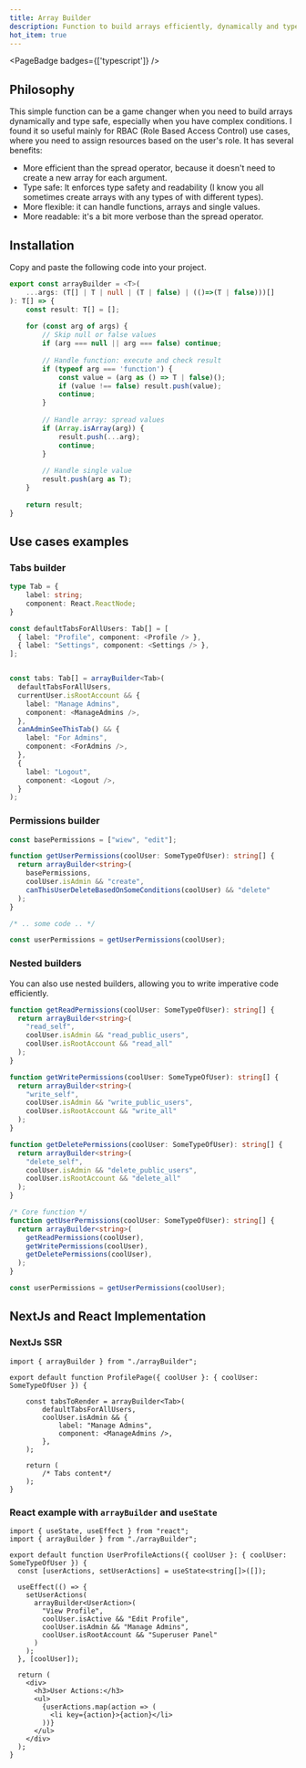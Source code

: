 ```yaml
---
title: Array Builder
description: Function to build arrays efficiently, dynamically and type safe
hot_item: true
---
```


<PageBadge badges={['typescript']} />

## Philosophy

This simple function can be a game changer when you need to build arrays dynamically and type safe, 
especially when you have complex conditions. I found it so useful mainly for RBAC (Role Based Access Control) use cases,
where you need to assign resources based on the user's role. It has several benefits:

- More efficient than the spread operator, because it doesn't need to create a new array for each argument.
- Type safe: It enforces type safety and readability (I know you all sometimes create arrays with any types of with different types).
- More flexible: it can handle functions, arrays and single values.
- More readable: it's a bit more verbose than the spread operator.

## Installation

Copy and paste the following code into your project.

```ts title="arrayBuilder.ts"
export const arrayBuilder = <T>(
    ...args: (T[] | T | null | (T | false) | (()=>(T | false)))[]
): T[] => {
    const result: T[] = [];
    
    for (const arg of args) {
        // Skip null or false values
        if (arg === null || arg === false) continue;
        
        // Handle function: execute and check result
        if (typeof arg === 'function') {
            const value = (arg as () => T | false)();
            if (value !== false) result.push(value);
            continue;
        }
        
        // Handle array: spread values
        if (Array.isArray(arg)) {
            result.push(...arg);
            continue;
        }
        
        // Handle single value
        result.push(arg as T);
    }
    
    return result;
}
```



## Use cases examples

### Tabs builder

```ts
type Tab = {
    label: string;
    component: React.ReactNode;
}

const defaultTabsForAllUsers: Tab[] = [
  { label: "Profile", component: <Profile /> },
  { label: "Settings", component: <Settings /> },
];


const tabs: Tab[] = arrayBuilder<Tab>(
  defaultTabsForAllUsers,
  currentUser.isRootAccount && {
    label: "Manage Admins",
    component: <ManageAdmins />,
  },
  canAdminSeeThisTab() && {
    label: "For Admins",
    component: <ForAdmins />,
  },
  {
    label: "Logout",
    component: <Logout />,
  }
);
```

### Permissions builder

```ts
const basePermissions = ["wiew", "edit"];

function getUserPermissions(coolUser: SomeTypeOfUser): string[] {
  return arrayBuilder<string>(
    basePermissions,
    coolUser.isAdmin && "create",
    canThisUserDeleteBasedOnSomeConditions(coolUser) && "delete"
  );
}

/* .. some code .. */

const userPermissions = getUserPermissions(coolUser);
```

### Nested builders

You can also use nested builders, allowing you to write imperative code efficiently.

```ts
function getReadPermissions(coolUser: SomeTypeOfUser): string[] {
  return arrayBuilder<string>(
    "read_self",
    coolUser.isAdmin && "read_public_users",
    coolUser.isRootAccount && "read_all"
  );
}

function getWritePermissions(coolUser: SomeTypeOfUser): string[] {
  return arrayBuilder<string>(
    "write_self",
    coolUser.isAdmin && "write_public_users",
    coolUser.isRootAccount && "write_all"
  );
}

function getDeletePermissions(coolUser: SomeTypeOfUser): string[] {
  return arrayBuilder<string>(
    "delete_self",
    coolUser.isAdmin && "delete_public_users",
    coolUser.isRootAccount && "delete_all"
  );
}

/* Core function */
function getUserPermissions(coolUser: SomeTypeOfUser): string[] {
  return arrayBuilder<string>(
    getReadPermissions(coolUser),
    getWritePermissions(coolUser),
    getDeletePermissions(coolUser),
  );
}

const userPermissions = getUserPermissions(coolUser);
```

## NextJs and React Implementation

### NextJs SSR

```tsx title="page.tsx"
import { arrayBuilder } from "./arrayBuilder";

export default function ProfilePage({ coolUser }: { coolUser: SomeTypeOfUser }) {

    const tabsToRender = arrayBuilder<Tab>(
        defaultTabsForAllUsers,
        coolUser.isAdmin && {
            label: "Manage Admins",
            component: <ManageAdmins />,
        },
    );

    return (
        /* Tabs content*/
    );
}
```

### React example with `arrayBuilder` and `useState`

```tsx title="UserProfileActions.tsx"
import { useState, useEffect } from "react";
import { arrayBuilder } from "./arrayBuilder";

export default function UserProfileActions({ coolUser }: { coolUser: SomeTypeOfUser }) {
  const [userActions, setUserActions] = useState<string[]>([]);

  useEffect(() => {
    setUserActions(
      arrayBuilder<UserAction>(
        "View Profile",
        coolUser.isActive && "Edit Profile",
        coolUser.isAdmin && "Manage Admins",
        coolUser.isRootAccount && "Superuser Panel"
      )
    );
  }, [coolUser]);

  return (
    <div>
      <h3>User Actions:</h3>
      <ul>
        {userActions.map(action => (
          <li key={action}>{action}</li>
        ))}
      </ul>
    </div>
  );
}
```